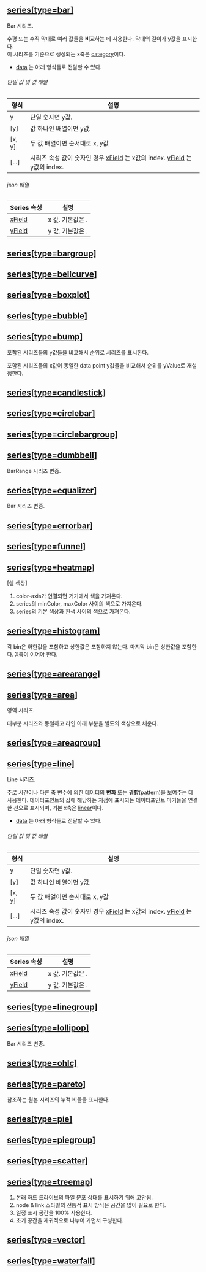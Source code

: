 ## [series[type=bar]](./series/bar)
Bar 시리즈.<br/>

수평 또는 수직 막대로 여러 값들을 **비교**하는 데 사용한다.
막대의 길이가 y값을 표시한다.<br/>
이 시리즈를 기준으로 생성되는 x축은 [category](/config/config/xAxis/category)이다.<br/>

* [data](/config/config/series/bar#data) 는 아래 형식들로 전달할 수 있다.

###### 단일 값 및 값 배열
|형식|설명|
|---|---|
|y|단일 숫자면 y값.|
|[y]|값 하나인 배열이면 y값.|
|[x, y]|두 값 배열이면 순서대로 x, y값|
|[...]|시리즈 속성 값이 숫자인 경우 [xField](/config/config/series/bar#xfield) 는 x값의 index. [yField](/config/config/series/bar#yfield) 는 y값의 index.|

###### json 배열
 |Series 속성|설명|
|---|---|
| [xField](/config/config/series/bar#xfield) |x 값. 기본값은 **<Content type="expression" value="'x'"></Content>**.|
| [yField](/config/config/series/bar#yfield) |y 값. 기본값은 **<Content type="expression" value="'y'"></Content>**.|
## [series[type=bargroup]](./series/bargroup)

## [series[type=bellcurve]](./series/bellcurve)

## [series[type=boxplot]](./series/boxplot)

## [series[type=bubble]](./series/bubble)

## [series[type=bump]](./series/bump)
포함된 시리즈들의 y값들을 비교해서 순위로 시리즈를 표시한다.


포함된 시리즈들의 x값이 동일한 data point y값들을 비교해서 순위를 yValue로 재설정한다.
## [series[type=candlestick]](./series/candlestick)

## [series[type=circlebar]](./series/circlebar)

## [series[type=circlebargroup]](./series/circlebargroup)

## [series[type=dumbbell]](./series/dumbbell)
BarRange 시리즈 변종.
## [series[type=equalizer]](./series/equalizer)
Bar 시리즈 변종.
## [series[type=errorbar]](./series/errorbar)

## [series[type=funnel]](./series/funnel)

## [series[type=heatmap]](./series/heatmap)
[셀 색상]
1. color-axis가 연결되면 거기에서 색을 가져온다.
2. series의 minColor, maxColor 사이의 색으로 가져온다.
3. series의 기본 색상과 흰색 사이의 색으로 가져온다.
## [series[type=histogram]](./series/histogram)
각 bin은 하한값을 포함하고 상한값은 포함하지 않는다. 마지막 bin은 상한값을 포함한다.
X축이 <Content type="expression" value="'linear'"></Content>이어야 한다.
## [series[type=arearange]](./series/arearange)

## [series[type=area]](./series/area)
영역 시리즈.

대부분 [<Content type="expression" value="'line'"></Content>](/config/config/series/line) 시리즈와 동일하고 라인 아래 부분을 별도의 색상으로 채운다.
## [series[type=areagroup]](./series/areagroup)

## [series[type=line]](./series/line)
Line 시리즈.<br/>

주로 시간이나 다른 축 변수에 의한 데이터의 **변화** 또는 **경향**(pattern)을 보여주는 데 사용한다.
데이터포인트의 값에 해당하는 지점에 표시되는 데이터포인트 마커들을 연결한 선으로 표시되며,
기본 x축은 [linear](/config/config/xAxis/linear)이다.<br/>

* [data](/config/config/series/line#data) 는 아래 형식들로 전달할 수 있다.

###### 단일 값 및 값 배열
|형식|설명|
|---|---|
|y|단일 숫자면 y값.|
|[y]|값 하나인 배열이면 y값.|
|[x, y]|두 값 배열이면 순서대로 x, y값|
|[...]|시리즈 속성 값이 숫자인 경우 [xField](/config/config/series/line#xfield) 는 x값의 index. [yField](/config/config/series/line#yfield) 는 y값의 index.|

###### json 배열
 |Series 속성|설명|
|---|---|
| [xField](/config/config/series/line#xfield) |x 값. 기본값은 **<Content type="expression" value="'x'"></Content>**.|
| [yField](/config/config/series/line#yfield) |y 값. 기본값은 **<Content type="expression" value="'y'"></Content>**.|
## [series[type=linegroup]](./series/linegroup)

## [series[type=lollipop]](./series/lollipop)
Bar 시리즈 변종.
## [series[type=ohlc]](./series/ohlc)

## [series[type=pareto]](./series/pareto)
참조하는 원본 시리즈의 누적 비율을 표시한다.
## [series[type=pie]](./series/pie)

## [series[type=piegroup]](./series/piegroup)

## [series[type=scatter]](./series/scatter)

## [series[type=treemap]](./series/treemap)
1. 본래 하드 드라이브의 파일 분포 상태를 표시하기 위해 고안됨.
2. node & link 스타일의 전통적 표시 방식은 공간을 많이 필요로 한다.
3. 일정 표시 공간을 100% 사용한다.
4. 초기 공간을 재귀적으로 나누어 가면서 구성한다.
## [series[type=vector]](./series/vector)

## [series[type=waterfall]](./series/waterfall)

